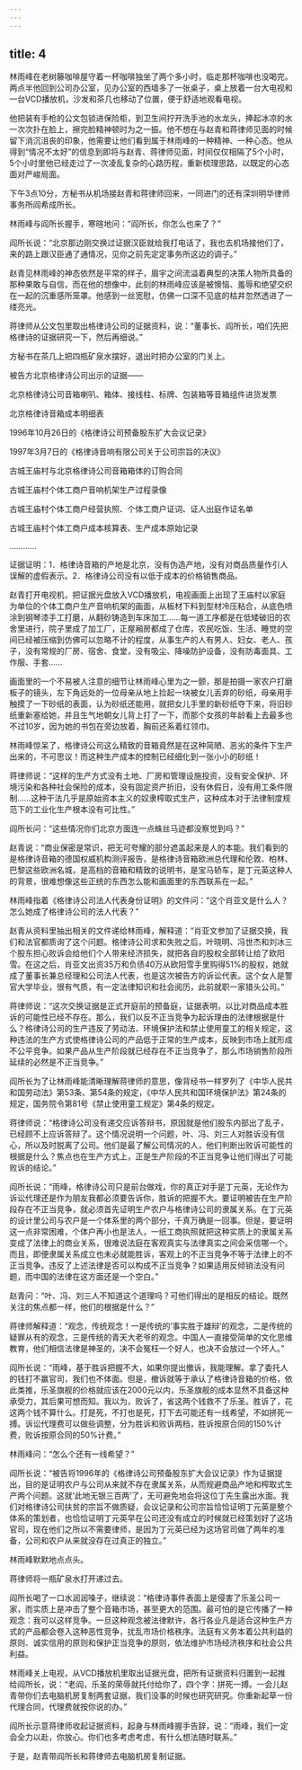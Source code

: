 ```yaml
---
---
---
```

title: 4
---




林雨峰在老树藤咖啡屋守着一杯咖啡独坐了两个多小时，临走那杯咖啡也没喝完。两点半他回到公司办公室，见办公室的西墙多了一张桌子，桌上放着一台大电视和一台VCD播放机，沙发和茶几也移动了位置，便于舒适地观看电视。

他把装有手枪的公文包锁进保险柜，到卫生间拧开洗手池的水龙头，捧起冰凉的水一次次扑在脸上，擦完脸精神顿时为之一振。他不想在与赵青和蒋律师见面的时候留下消沉沮丧的印象，他需要让他们看到属于林雨峰的一种精神、一种心态。他从得到“情况不太好”的信息到即将与赵青、蒋律师见面，时间仅仅相隔了5个小时，5个小时里他已经走过了一次凌乱复杂的心路历程，重新梳理思路，以既定的心态面对严峻局面。

下午3点10分，方秘书从机场接赵青和蒋律师回来，一同进门的还有深圳明华律师事务所阎希成所长。

林雨峰与阎所长握手，寒暄地问：“阎所长，你怎么也来了？”

阎所长说：“北京那边刚交换过证据汉臣就给我打电话了，我也去机场接他们了，来的路上跟汉臣通了通情况，见你之前先定定事务所这边的调子。”

赵青见林雨峰的神态依然是平常的样子，眉宇之间流溢着典型的决策人物所具备的那种果敢与自信，而在他的想像中，此刻的林雨峰应该是被懊恼、羞辱和绝望交织在一起的沉重感所笼罩。他感到一丝宽慰，仿佛一口深不见底的枯井忽然透进了一缕亮光。

蒋律师从公文包里取出格律诗公司的证据资料，说：“董事长、阎所长，咱们先把格律诗的证据研究一下，然后再细说。”

方秘书在茶几上把四瓶矿泉水摆好，退出时把办公室的门关上。

被告方北京格律诗公司出示的证据——

北京格律诗公司音箱喇叭、箱体、接线柱、标牌、包装箱等音箱组件进货发票

北京格律诗音箱成本明细表

1996年10月26日的《格律诗公司预备股东扩大会议记录》

1997年3月7日的《格律诗音响有限公司关于公司宗旨的决议》

古城王庙村与北京格律诗公司音箱箱体的订购合同

古城王庙村个体工商户音响机架生产过程录像

古城王庙村个体工商户经营执照、个体工商户证词、证人出庭作证名单

古城王庙村个体工商户成本核算表、生产成本原始记录

…………

证据证明：1．格律诗音箱的产地是北京，没有伪造产地，没有对商品质量作引人误解的虚假表示。2．格律诗公司没有以低于成本的价格销售商品。

赵青打开电视机，把证据光盘放入VCD播放机，电视画面上出现了王庙村以家庭为单位的个体工商户生产音响机架的画面，从板材下料到型材冷压粘合，从底色喷涂到钢琴漆手工打磨，从翻砂铸造到车床加工……每一道工序都是在低矮破旧的农舍里进行，院子里成了加工厂，正屋厢房都成了仓库，农民吃饭、生活、睡觉的空间已经被压缩到仿佛可以忽略不计的程度，从事生产的人有男人、妇女、老人、孩子，没有常规的厂房、宿舍、食堂，没有吸尘、降噪防护设备，没有防毒面具、工作服、手套……

画面里的一个不易被人注意的细节让林雨峰心里为之一颤，那是拍摄一家农户打磨板子的镜头，左下角远处的一位母亲从地上捡起一块被女儿丢弃的砂纸，母亲用手触摸了一下砂纸的表面，认为砂纸还能用，就把女儿手里的新砂纸夺下来，将旧砂纸重新塞给她，并且生气地朝女儿背上打了一下，而那个女孩的年龄看上去最多也不过10岁，因为她的书包在旁边放着，胸前还系着红领巾。

林雨峰惊呆了，格律诗公司这么精致的音箱竟然是在这种简陋、恶劣的条件下生产出来的，不可思议！而这种生产成本的控制已经细化到一张小小的砂纸！

蒋律师说：“这样的生产方式没有土地、厂房和管理设施投资，没有安全保护、环境污染和各种社会保险的成本，没有固定资产折旧，没有休假日，没有用工条件限制……这种干法几乎是原始资本主义的奴隶榨取式生产，这种成本对于法律制度规范下的工业化生产根本没有可比性。”

阎所长问：“这些情况你们北京方面连一点蛛丝马迹都没察觉到吗？”

赵青说：“商业保密是常识，把无可夸耀的部分遮盖起来是人的本能。我们看到的是格律诗音箱的德国权威机构测评报告，是格律诗音箱欧洲总代理和伦敦、柏林、巴黎这些欧洲名城，是高档的音箱和精致的说明书，是宝马轿车，是丁元英这种人的背景，很难想像这些正统的东西怎么能和画面里的东西联系在一起。”

林雨峰指着《格律诗公司法人代表身份证明》的文件问：“这个肖亚文是什么人？怎么她成了格律诗公司的法人代表？”

赵青从资料里抽出相关的文件递给林雨峰，解释道：“肖亚文参加了证据交换，我们和法官都质询了这个问题。格律诗公司求和失败之后，叶晓明、冯世杰和刘冰三个股东担心败诉会给他们个人带来经济损失，就把各自的股权全部转让给了欧阳雪。在这之后，肖亚文出资35万和负债40万从欧阳雪手里购得51%的股权，她就成了董事长兼总经理和公司法人代表，也是这次被告方的诉讼代表。这个女人是警官大学毕业，很有气质，有一定法律知识和社会阅历，此前就职一家猎头公司。”

蒋律师说：“这次交换证据是正式开庭前的预备庭，证据表明，以比对商品成本胜诉的可能性已经不存在。那么，我们以反不正当竞争为起诉理由的法律根据是什么？格律诗公司的生产违反了劳动法、环境保护法和禁止使用童工的相关规定，这种违法的生产方式使格律诗公司的产品低于正常的生产成本，反映到市场上就形成不公平竞争。如果产品从生产阶段就已经存在不正当竞争了，那么市场销售阶段所延续的必然是不正当竞争。”

阎所长为了让林雨峰能清晰理解蒋律师的意思，像背经书一样罗列了《中华人民共和国劳动法》第53条、第54条的规定，《中华人民共和国环境保护法》第24条的规定，国务院令第81号《禁止使用童工规定》第4条的规定。

蒋律师说：“格律诗公司没有递交应诉答辩书，原因就是他们股东内部出了乱子，已经顾不上应诉答辩了。这个情况说明一个问题，叶、冯、刘三人对胜诉没有信心，所以及时脱离了公司。他们是最了解公司情况的人，他们判断出败诉可能性的根据是什么？焦点也在生产方式上，正是生产阶段的不正当竞争让他们得出了可能败诉的结论。”

阎所长说：“雨峰，格律诗公司只是前台做戏，你的真正对手是丁元英，无论作为诉讼代理还是作为朋友我都必须要告诉你，胜诉的把握不大。要证明被告在生产阶段存在不正当竞争，就必须首先证明生产农户与格律诗公司的隶属关系。在丁元英的设计里公司与农户是一个体系里的两个部分，千真万确是一回事。但是，要证明这一点非常困难，个体户再小也是法人，一纸工商执照就把这种实质上的隶属关系变成了法律上的商业关系，很难说法庭在客观真实与法律真实之间会采信哪一个。而且，即便隶属关系成立也未必就能胜诉，客观上的不正当竞争不等于法律上的不正当竞争。违反了上述法律是否可以构成不正当竞争？如果适用反倾销法没有问题，而中国的法律在这方面还是一个空白。”

赵青问：“叶、冯、刘三人不知道这个道理吗？可他们得出的是相反的结论。既然关注的焦点都一样，他们的根据是什么？”

蒋律师解释道：“观念，传统观念！一是传统的‘事实胜于雄辩’的观念，二是传统的疑罪从有的观念，三是传统的青天大老爷的观念。中国人一直接受简单的文化思维教育，他们相信法律是神圣的，决不会冤枉一个好人，也决不会放过一个坏人。”

阎所长说：“雨峰，基于胜诉把握不大，如果你提出撤诉，我能理解。拿了委托人的钱打不赢官司，我们也不体面。但是，撤诉就等于承认了格律诗音箱的价格，依此类推，乐圣旗舰的价格就应该在2000元以内，乐圣旗舰的成本显然不具备这种承受力，其后果可想而知。我以为，败诉了，省这两个钱救不了乐圣。胜诉了，花这两个钱不算什么。打是死，不打也是死，打下去可能还有一线希望，不如拼死一搏。诉讼代理费可以做些调整，分为胜诉和败诉两档，胜诉按原合同的150%计费，败诉按原合同的50%计费。”

林雨峰问：“怎么个还有一线希望？”

阎所长说：“被告将1996年的《格律诗公司预备股东扩大会议记录》作为证据提出，目的是证明农户与公司从来就不存在隶属关系，从而规避商品产地和榨取式生产两个问题。这就‘此地无银三百两’了，无可避免地会将这位丁先生露出水面。我们对格律诗公司扶贫的宗旨不做质疑，会议记录和公司宗旨恰恰证明丁元英是整个体系的策划者，也恰恰证明丁元英早在公司还没有成立的时候就已经策划好了这场官司，现在他们之所以不需要律师，是因为丁元英已经为这场官司做了两年的准备，公司和农户从来就没存在过真正的独立。”

林雨峰默默地点点头。

蒋律师将一瓶矿泉水打开递过去。

阎所长喝了一口水润润嗓子，继续说：“格律诗事件表面上是侵害了乐圣公司一家，而实质上是冲击了整个音箱市场，甚至更大的范围。最可怕的是它传播了一种观念：我可以这样竞争。一旦这种观念被法律默许，各行各业凡是适合这种生产方式的产品都会卷入这种恶性竞争，扰乱市场价格秩序。法庭有义务本着公共利益的原则、诚实信用的原则和保护正当竞争的原则，依法维护市场经济秩序和社会公共利益。

林雨峰关上电视，从VCD播放机里取出证据光盘，把所有证据资料归置到一起推给阎所长，说：“老阎，乐圣的荣辱就托付给你了，四个字：拼死一搏。一会儿赵青带你们去电脑机房复制两套证据，我们没事的时候也研究研究。你重新起草一份代理合同，代理费就按你说的办。”

阎所长示意蒋律师收起证据资料，起身与林雨峰握手告辞，说：“雨峰，我们一定会全力以赴，你放心。你们也多考虑考虑，有什么想法随时联系。”

于是，赵青带阎所长和蒋律师去电脑机房复制证据。